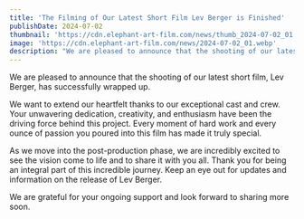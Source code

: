 ```yaml
---
title: 'The Filming of Our Latest Short Film Lev Berger is Finished'
publishDate: 2024-07-02
thumbnail: 'https://cdn.elephant-art-film.com/news/thumb_2024-07-02_01.webp'
image: 'https://cdn.elephant-art-film.com/news/2024-07-02_01.webp'
description: "We are pleased to announce that the shooting of our latest short film Lev Berger has successfully wrapped up."
---
```


We are pleased to announce that the shooting of our latest short film, Lev Berger, has successfully wrapped up.

We want to extend our heartfelt thanks to our exceptional cast and crew. Your unwavering dedication, creativity, and enthusiasm have been the driving force behind this project. Every moment of hard work and every ounce of passion you poured into this film has made it truly special.

As we move into the post-production phase, we are incredibly excited to see the vision come to life and to share it with you all. Thank you for being an integral part of this incredible journey. Keep an eye out for updates and information on the release of Lev Berger.

We are grateful for your ongoing support and look forward to sharing more soon.

